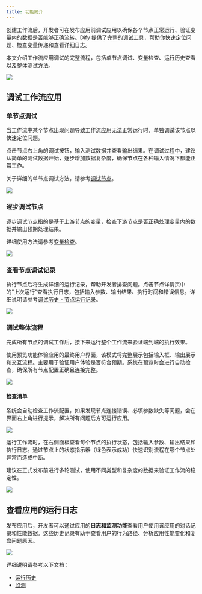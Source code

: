 ```yaml
---
title: 功能简介
---
```


创建工作流后，开发者可在发布应用前调试应用以确保各个节点正常运行、验证变量内的数据是否能够正确流转。Dify 提供了完整的调试工具，帮助你快速定位问题、检查变量传递和查看详细日志。

本文介绍工作流应用调试的完整流程，包括单节点调试、变量检查、运行历史查看以及整体测试方法。

![](https://assets-docs.dify.ai/2025/06/8e7933b45a69241a9861a09fa47d5c62.png)

## 调试工作流应用

### 单节点调试

当工作流中某个节点出现问题导致工作流应用无法正常运行时，单独调试该节点以快速定位问题。

点击节点右上角的调试按钮，输入测试数据并查看输出结果。在调试过程中，建议从简单的测试数据开始，逐步增加数据复杂度，确保节点在各种输入情况下都能正常工作。

关于详细的单节点调试方法，请参考[调试节点](/zh-hans/guides/workflow/debug-and-preview/debug-node)。

![](https://assets-docs.dify.ai/2025/06/44decb6644b140e46ed2e1e9246f48f7.png)

### 逐步调试节点

逐步调试节点指的是基于上游节点的变量，检查下游节点是否正确处理变量内的数据并输出预期处理结果。

详细使用方法请参考[变量检查](/zh-hans/guides/workflow/debug-and-preview/variable-inspect)。

![](https://assets-docs.dify.ai/2025/06/887630764b180a60becb6a4fcee2c622.png)

### 查看节点调试记录

执行节点后将生成详细的运行记录，帮助开发者排查问题。点击节点详情页中的“上次运行”查看执行日志，包括输入参数、输出结果、执行时间和错误信息。详细说明请参考[调试历史 - 节点运行记录](/zh-hans/guides/workflow/debug-and-preview/history-and-logs#节点运行记录)。

![](https://assets-docs.dify.ai/2025/06/a6011d5966c78a4d1705f2af44ed8af1.png)

### 调试整体流程

完成所有节点的调试工作后，接下来运行整个工作流来验证端到端的执行效果。

使用预览功能体验应用的最终用户界面，该模式将完整展示包括输入框、输出展示和交互流程。主要用于验证用户体验是否符合预期。系统在预览时会进行自动检查，确保所有节点配置正确且连接完整。

![](https://assets-docs.dify.ai/2025/06/de00849b363ec9356e5764b88b4331fb.png)

#### 检查清单

系统会自动检查工作流配置，如果发现节点连接错误、必填参数缺失等问题，会在界面右上角进行提示，解决所有问题后方可运行应用。

![](https://assets-docs.dify.ai/2025/06/85bafda1f786549c22404cd5ec711d0f.png)

运行工作流时，在右侧面板查看每个节点的执行状态，包括输入参数、输出结果和执行日志。通过节点上的状态指示器（绿色表示成功）快速识别流程在哪个节点处异常而造成中断。

建议在正式发布前进行多轮测试，使用不同类型和复杂度的数据来验证工作流的稳定性。

![](https://assets-docs.dify.ai/2025/06/c09f788f77b5f8ebdd635ddba66a1b99.png)

## 查看应用的运行日志

发布应用后，开发者可以通过应用的**日志和监测功能**查看用户使用该应用的对话记录和性能数据。这些历史记录有助于查看用户的行为路径、分析应用性能变化和复盘问题原因。

![](https://assets-docs.dify.ai/2025/06/6dd8e8a7186089a390679b6de4bb97b9.png)

详细说明请参考以下文档：

- [运行历史](/zh-hans/guides/workflow/debug-and-preview/history)
- [监测](/zh-hans/guides/monitoring/README)
